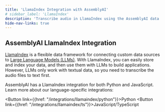 ```yaml
---
title: 'LlamaIndex Integration with AssemblyAI'
# sidebar_label: 'LlamaIndex'
description: 'Transcribe audio in LlamaIndex using the AssemblyAI data readers.'
hide-nav-links: true
---
```







## AssemblyAI LlamaIndex Integration

[LlamaIndex](https://www.llamaindex.ai) is a flexible data framework for connecting custom data sources to [Large Language Models (LLMs)](https://www.assemblyai.com/blog/introduction-large-language-models-generative-ai/#what-are-language-models).
With LlamaIndex, you can easily store and index your data, and then use them with LLMs to build applications.
However, LLMs only work with textual data, so you need to transcribe the audio files to text first.

AssemblyAI has a LlamaIndex integration for both Python and JavaScript.
Learn more about our language-specific integrations:

<Button link={{href: "/integrations/llamaindex/python"}}>Python</Button>
<Button link={{href: "/integrations/llamaindex/ts"}}>JavaScript/TypeScript</Button>



